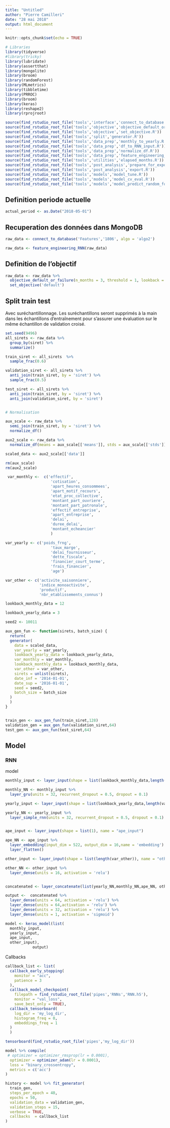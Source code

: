 ```yaml
---
title: "Untitled"
author: "Pierre Camilleri"
date: "28 mai 2018"
output: html_document
---
```


```r
knitr::opts_chunk$set(echo = TRUE)

# Libraries
library(tidyverse)
#library(tricky)
library(lubridate)
library(assertthat)
library(mongolite)
library(broom)
library(randomForest)
library(MLmetrics)
library(tibbletime)
library(PRROC)
library(broom)
library(keras)
library(reshape2)
library(rprojroot)

source(find_rstudio_root_file('tools','interface','connect_to_database.R'))
source(find_rstudio_root_file('tools','objective','objective_default_or_failure.R'))
source(find_rstudio_root_file('tools','objective','set_objective.R'))
source(find_rstudio_root_file('tools','split','generator.R'))
source(find_rstudio_root_file('tools','data_prep','monthly_to_yearly.R'))
source(find_rstudio_root_file('tools','data_prep','df_to_RNN_input.R'))
source(find_rstudio_root_file('tools','data_prep','normalize_df.R'))
source(find_rstudio_root_file('tools','data_prep','feature_engineering_RNN.R'))
source(find_rstudio_root_file('tools','utilities','elapsed_months.R'))
source(find_rstudio_root_file('tools','post_analysis','prepare_for_export.R'))
source(find_rstudio_root_file('tools','post_analysis','export.R'))
source(find_rstudio_root_file('tools','models','model_tune.R'))
source(find_rstudio_root_file('tools','models','model_cv_eval.R'))
source(find_rstudio_root_file('tools','models','model_predict_random_forest.R'))


```

## Definition periode actuelle
```r
actual_period <- as.Date("2018-05-01")
```

## Recuperation des données dans MongoDB
```r
raw_data <- connect_to_database('Features','1806', algo = 'algo2') 
```
```r
raw_data <- feature_engineering_RNN(raw_data)
```

## Definition de l'objectif
```r
raw_data <- raw_data %>% 
  objective_default_or_failure(n_months = 3, threshold = 1, lookback = 18) %>%
  set_objective('default')
```

## Split train test 

Avec suréchantillonnage. Les suréchantillons seront supprimés à la main dans les échantillons d'entraînement pour s'assurer une évaluation sur le même échantillon de validation croisé. 
```r

set.seed(9496)
all_sirets <- raw_data %>% 
  group_by(siret) %>% 
  summarize()

train_siret <- all_sirets  %>%
  sample_frac(0.6)

validation_siret <- all_sirets %>% 
  anti_join(train_siret, by = 'siret') %>% 
  sample_frac(0.5)

test_siret <- all_sirets %>% 
  anti_join(train_siret, by = 'siret') %>% 
  anti_join(validation_siret, by = 'siret')


# Normalisation 

aux_scale <- raw_data %>%
  semi_join(train_siret, by = 'siret') %>%
  normalize_df()

aux2_scale <- raw_data %>% 
  normalize_df(means = aux_scale[['means']], stds = aux_scale[['stds']])

scaled_data <- aux2_scale[['data']]

rm(aux_scale) 
rm(aux2_scale)

```

```r

 var_monthly <-  c('effectif',
                    'cotisation',
                    'apart_heures_consommees',
                    'apart_motif_recours',
                    'etat_proc_collective',
                    'montant_part_ouvriere',
                    'montant_part_patronale',
                    'effectif_entreprise',
                    'apart_entreprise',
                    'delai',
                    'duree_delai',
                    'montant_echeancier'
                    )

var_yearly <- c('poids_frng',
                    'taux_marge',
                    'delai_fournisseur',
                    'dette_fiscale',
                    'financier_court_terme',
                    'frais_financier',
                    'age')

var_other <- c('activite_saisonniere',
               'indice_monoactivite',
               'productif', 
               'nbr_etablissements_connus')

lookback_monthly_data = 12

lookback_yearly_data = 3

seed2 <- 10011

aux_gen_fun <- function(sirets, batch_size) {
  return(
  generator(
    data = scaled_data,
    var_yearly = var_yearly,
    lookback_yearly_data = lookback_yearly_data,
    var_monthly = var_monthly,
    lookback_monthly_data = lookback_monthly_data,
    var_other = var_other,
    sirets = unlist(sirets),
    date_inf = '2014-01-01',
    date_sup = '2016-01-01',
    seed = seed2,
    batch_size = batch_size
  )
  )
}


train_gen <- aux_gen_fun(train_siret,128)
validation_gen = aux_gen_fun(validation_siret,64)
test_gen <- aux_gen_fun(test_siret,64)
```

## Model
### RNN
model
```r

monthly_input <- layer_input(shape = list(lookback_monthly_data,length(var_monthly)), name = "monthly_input")

monthly_NN <- monthly_input %>% 
  layer_gru(units = 32, recurrent_dropout = 0.5, dropout = 0.1)

yearly_input <- layer_input(shape = list(lookback_yearly_data,length(var_yearly)), name = "yearly_input")

yearly_NN <- yearly_input %>% 
  layer_simple_rnn(units = 32, recurrent_dropout = 0.5, dropout = 0.1)


ape_input <- layer_input(shape = list(1), name = "ape_input")

ape_NN <- ape_input %>% 
  layer_embedding(input_dim = 522, output_dim = 16,name = 'embedding') %>% 
  layer_flatten() 

other_input <- layer_input(shape = list(length(var_other)), name = "other_input")

other_NN <- other_input %>%
  layer_dense(units = 16, activation = 'relu')


concatenated <- layer_concatenate(list(yearly_NN,monthly_NN,ape_NN, other_NN))

output <-  concatenated %>% 
  layer_dense(units = 64, activation = 'relu') %>%
  layer_dense(units = 64,activation = 'relu') %>%
  layer_dense(units = 32, activation = 'relu') %>% 
  layer_dense(units = 1, activation = 'sigmoid')

model <- keras_model(list(
  monthly_input,
  yearly_input,
  ape_input,
  other_input),
            output)


```

Callbacks
```r
callback_list <- list(
  callback_early_stopping(
    monitor = "acc",
    patience = 3
  ), 
  callback_model_checkpoint(
    filepath = find_rstudio_root_file('pipes','RNNs','RNN.h5'),
    monitor = "val_loss",
    save_best_only = TRUE),
  callback_tensorboard(
    log_dir = 'my_log_dir',
    histogram_freq = 0,
    embeddings_freq = 1
  )
  )

tensorboard(find_rstudio_root_file('pipes','my_log_dir'))
```


```r
model %>% compile(
 # optimizer = optimizer_rmsprop(lr = 0.0001),
  optimizer = optimizer_adam(lr = 0.0001),
  loss = "binary_crossentropy",
  metrics = c('acc')
)

```

```r

history <- model %>% fit_generator(
  train_gen,
  steps_per_epoch = 40,
  epochs = 50,
  validation_data = validation_gen,
  validation_steps = 15,
  verbose = TRUE,
  callbacks  = callback_list
)
```

